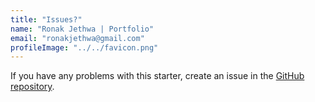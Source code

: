 ```yaml
---
title: "Issues?"
name: "Ronak Jethwa | Portfolio"
email: "ronakjethwa@gmail.com"
profileImage: "../../favicon.png"
---
```


If you have any problems with this starter, create an issue in the <a href="https://github.com/ronakjethwa/portfolio-minimal" target="_blank" rel="nofollow noopener noreferrer" aria-label="External Link"><Underlining color={Theme.colors.tertiary} hoverColor={Theme.colors.secondary}>GitHub repository</Underlining></a>.